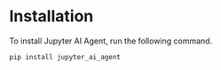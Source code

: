 # Installation

To install Jupyter AI Agent, run the following command.

```bash
pip install jupyter_ai_agent
```
